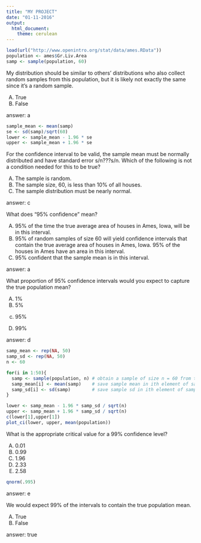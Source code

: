 ```yaml
---
title: "MY PROJECT"
date: "01-11-2016"
output:
  html_document:
    theme: cerulean
---
```


<!-- For more info on RMarkdown see http://rmarkdown.rstudio.com/ -->

<!-- Enter the code required to load your data in the space below. The data will be loaded but the line of code won't show up in your write up (echo=FALSE) in order to save space-->
```r
load(url("http://www.openintro.org/stat/data/ames.RData"))
population <- ames$Gr.Liv.Area
samp <- sample(population, 60)
```

My distribution should be similar to others' distributions who also collect random samples from this population, but it is likely not exactly the same since it's a random sample. 

A) True 
B) False 

answer: a

```r
sample_mean <- mean(samp)
se <- sd(samp)/sqrt(60)
lower <- sample_mean - 1.96 * se
upper <- sample_mean + 1.96 * se

```


For the confidence interval to be valid, the sample mean must be normally distributed and have standard error s/n???s/n. Which of the following is not a condition needed for this to be true? 

A) The sample is random. 
B) The sample size, 60, is less than 10% of all houses. 
C) The sample distribution must be nearly normal. 

answer: c

What does "95% confidence" mean? 

A) 95% of the time the true average area of houses in Ames, Iowa, will be in this interval. 
B) 95% of random samples of size 60 will yield confidence intervals that contain the true average area of houses in Ames, Iowa. 
95% of the houses in Ames have an area in this interval. 
C) 95% confident that the sample mean is in this interval. 

answer: a

What proportion of 95% confidence intervals would you expect to capture the true population mean? 

A) 1% 
B) 5% 
c) 95% 
D) 99% 

answer: d

```r
samp_mean <- rep(NA, 50)
samp_sd <- rep(NA, 50)
n <- 60

for(i in 1:50){
  samp <- sample(population, n) # obtain a sample of size n = 60 from the population
  samp_mean[i] <- mean(samp)    # save sample mean in ith element of samp_mean
  samp_sd[i] <- sd(samp)        # save sample sd in ith element of samp_sd
}

lower <- samp_mean - 1.96 * samp_sd / sqrt(n) 
upper <- samp_mean + 1.96 * samp_sd / sqrt(n)
c(lower[1],upper[1])
plot_ci(lower, upper, mean(population))

```

What is the appropriate critical value for a 99% confidence level? 

A) 0.01 
B) 0.99 
C) 1.96 
D) 2.33 
E) 2.58 
```r
qnorm(.995)

```
answer: e

We would expect 99% of the intervals to contain the true population mean. 

A) True 
B) False 

answer: true
